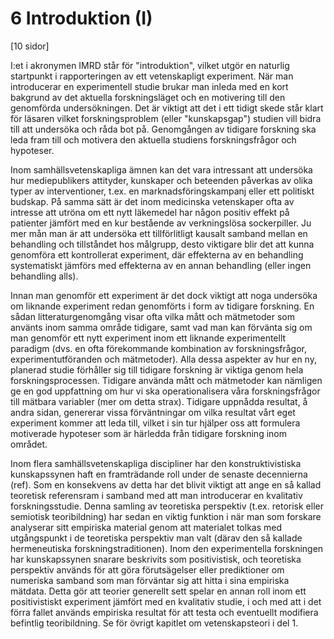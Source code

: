 # 6 Introduktion (I) {#chap6}



\[10 sidor\]

I:et i akronymen IMRD står för \"introduktion\", vilket utgör en naturlig startpunkt i rapporteringen av ett vetenskapligt experiment. När man introducerar en experimentell studie brukar man inleda med en kort bakgrund av det aktuella forskningsläget och en motivering till den genomförda undersökningen. Det är viktigt att det i ett tidigt skede står klart för läsaren vilket forskningsproblem (eller \"kunskapsgap\") studien vill bidra till att undersöka och råda bot på. Genomgången av tidigare forskning ska leda fram till och motivera den aktuella studiens forskningsfrågor och hypoteser.

Inom samhällsvetenskapliga ämnen kan det vara intressant att undersöka hur mediepublikers attityder, kunskaper och beteenden påverkas av olika typer av interventioner, t.ex. en marknadsföringskampanj eller ett politiskt budskap. På samma sätt är det inom medicinska vetenskaper ofta av intresse att utröna om ett nytt läkemedel har någon positiv effekt på patienter jämfört med en kur bestående av verkningslösa sockerpiller. Ju mer mån man är att undersöka ett tillförlitligt kausalt samband mellan en behandling och tillståndet hos målgrupp, desto viktigare blir det att kunna genomföra ett kontrollerat experiment, där effekterna av en behandling systematiskt jämförs med effekterna av en annan behandling (eller ingen behandling alls).

Innan man genomför ett experiment är det dock viktigt att noga undersöka om liknande experiment redan genomförts i form av tidigare forskning. En sådan litteraturgenomgång visar ofta vilka mått och mätmetoder som använts inom samma område tidigare, samt vad man kan förvänta sig om man genomför ett nytt experiment inom ett liknande experimentellt paradigm (dvs. en ofta förekommande kombination av forskningsfrågor, experimentutföranden och mätmetoder). Alla dessa aspekter av hur en ny, planerad studie förhåller sig till tidigare forskning är viktiga genom hela forskningsprocessen. Tidigare använda mått och mätmetoder kan nämligen ge en god uppfattning om hur vi ska operationalisera våra forskningsfrågor till mätbara variabler (mer om detta strax). Tidigare uppnådda resultat, å andra sidan, genererar vissa förväntningar om vilka resultat vårt eget experiment kommer att leda till, vilket i sin tur hjälper oss att formulera motiverade hypoteser som är härledda från tidigare forskning inom området.

Inom flera samhällsvetenskapliga discipliner har den konstruktivistiska kunskapssynen haft en framträdande roll under de senaste decennierna (ref). Som en konsekvens av detta har det blivit viktigt att ange en så kallad teoretisk referensram i samband med att man introducerar en kvalitativ forskningsstudie. Denna samling av teoretiska perspektiv (t.ex. retorisk eller semiotisk teoribildning) har sedan en viktig funktion i när man som forskare analyserar sitt empiriska material genom att materialet tolkas med utgångspunkt i de teoretiska perspektiv man valt (därav den så kallade hermeneutiska forskningstraditionen). Inom den experimentella forskningen har kunskapssynen snarare beskrivits som positivistisk, och teoretiska perspektiv används för att göra förutsägelser eller prediktioner om numeriska samband som man förväntar sig att hitta i sina empiriska mätdata. Detta gör att teorier generellt sett spelar en annan roll inom ett positivistiskt experiment jämfört med en kvalitativ studie, i och med att i det förra fallet används empiriska resultat för att testa och eventuellt modifiera befintlig teoribildning. Se för övrigt kapitlet om vetenskapsteori i del 1.

